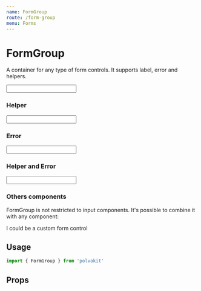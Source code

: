 ```yaml
---
name: FormGroup
route: /form-group
menu: Forms
---
```



# FormGroup

A container for any type of form controls. It supports label, error and helpers.

<Playground>
  <FormGroup
    id='input'
    label='Input Label'
  >
    <Input id='input' />
  </FormGroup>
</Playground>

### Helper

<Playground>
  <FormGroup
    id='input'
    label='Input Label'
    helper='Some hint here...'
  >
    <Input id='input' />
  </FormGroup>
</Playground>

### Error

<Playground>
  <FormGroup
    id='input'
    label='Input Label'
    error='This field is invalid'
  >
    <Input id='input' />
  </FormGroup>
</Playground>

### Helper and Error

<Playground>
  <FormGroup
    id='input'
    label='Input Label'
    helper='Some hint for the input here'
    error='This field is invalid'
  >
    <Input id='input' />
  </FormGroup>
</Playground>

### Others components

FormGroup is not restricted to input components. It's possible
to combine it with any component:

<Playground>
  <FormGroup
    id='input'
    label='Input Label'
    helper='Some hint for the input here'
    error='This field is invalid'
  >
    <div style={{ height: 100, backgroundColor: 'hotpink', display: 'flex', alignItems: 'center', justifyContent: 'center', border: '5px dotted black' }}>
      I could be a custom form control
    </div>
  </FormGroup>
</Playground>

## Usage

```js
import { FormGroup } from 'polvokit'
```

## Props

<Props of={FormGroup} />
